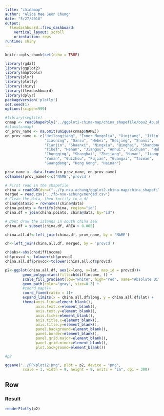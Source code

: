 ```yaml
---
title: "chinamap"
author: "Alice Mee Seon Chung"
date: "5/27/2018"
output: 
  flexdashboard::flex_dashboard:
    vertical_layout: scroll
    orientation: rows
runtime: shiny
---
```


```r
knitr::opts_chunk$set(echo = TRUE)
```

```r
library(rgdal)  
library(ggplot2)
library(maptools)
library(plyr)
library(plotly)
library(shiny)
library(flexdashboard)
library(dplyr)
packageVersion('plotly')
set.seed(1)
options(scipen=999)

#library(svglite)
cnmap <- readShapePoly("../ggplot2-china-map/china_shapefile/bou2_4p.shp")
#class(cnmap)
cn_prov_name <- na.omit(unique(cnmap$NAME))
en_prov_name <- c("Heilongjiang", "Inner Mongolia", "Xinjiang", "Jilin",
                  "Liaoning", "Gansu", "Hebei", "Beijing", "Shanxi",
                  "Tianjin", "Shaanxi", "Ningxia", "Qinghai", "Shandong",
                  "Tibet", "Henan", "Jiangsu", "Anhui", "Sichuan", "Hubei",
                  "Chongqing", "Shanghai", "Zhejiang", "Hunan", "Jiangxi",
                  "Yunan", "Guizhou", "Fujian", "Guangxi", "Taiwan", 
                  "Guangdong", "Hong Kong", "Hainan")

prov_name <- data.frame(cn_prov_name, en_prov_name)
colnames(prov_name)<-c('NAME','provcd')

# First read in the shapefile
china = readOGR(dsn=("../fp-nxu-achung/ggplot2-china-map/china_shapefile/"), layer="bou2_4p")
merged = read.csv('../fp-nxu-achung/merged.csv')
# Clean the data, then fortify to a df
china@data$id = rownames(china@data)
china.points = fortify(china, region="id")
china.df = join(china.points, china@data, by="id")

# Dont draw the islands in south china sea
china.df = subset(china.df, AREA > 0.005)

china.all.df<-left_join(china.df, prov_name, by = 'NAME')

ch<-left_join(china.all.df, merged, by = 'provcd')

ch$abs<-abs(ch$diffincome)
ch$provcd <- tolower(ch$provcd)
china.all.df$provcd<-tolower(china.all.df$provcd)

p2<-ggplot(china.all.df, aes(x=long, y=lat, map_id = provcd))+
        geom_polygon(aes(fill=ch$diffincome, )) +
        scale_fill_gradient(low="white", high="red", name="Absolute Difference \n")+
        geom_path(color="gray", size=0.3) +
        #coord_map()+
        coord_fixed(ratio = 1)+
        expand_limits(x = china.all.df$long, y = china.all.df$lat) +
        theme(axis.line=element_blank(),
              axis.text.x=element_blank(),
              axis.text.y=element_blank(),
              axis.ticks=element_blank(),
              axis.title.x=element_blank(),
              axis.title.y=element_blank(),
              panel.background=element_blank(),
              panel.border=element_blank(),
              panel.grid.major=element_blank(),
              panel.grid.minor=element_blank(),
              plot.background=element_blank())

#p2

ggsave("../FP/plot12.png", plot = p2, device = "png",
        scale = 1, width = 9, height = 9, units = "in", dpi = 300)

```


Row {data-width=800}
--------------------------------------------------

### Result
```r
renderPlotly(p2)
```
